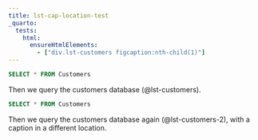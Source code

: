 ```yaml
---
title: lst-cap-location-test
_quarto:
  tests:
    html:
      ensureHtmlElements:
        - ["div.lst-customers figcaption:nth-child(1)"]
---
```


```{#lst-customers .sql lst-cap="Customers _query_"}
SELECT * FROM Customers
```

Then we query the customers database (@lst-customers).


```{#lst-customers-2 .sql lst-cap="Customers _query_" lst-cap-location="bottom"}
SELECT * FROM Customers
```

Then we query the customers database again (@lst-customers-2), with a caption in a different location.
